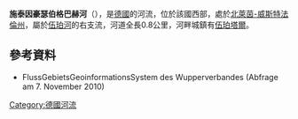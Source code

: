 {{Onesource|time=2020-08-14T04:44:38+00:00}}
{{Coord|51|15|11|N|7|16|0|E|display=title}}

'''施泰因豪瑟伯格巴赫河'''（{{lang-de|Steinhauserbergbach}}），是[[德國|德國]]的河流，位於該國西部，處於[[北萊茵-威斯特法倫州|北萊茵-威斯特法倫州]]，屬於[[伍珀河|伍珀河]]的右支流，河道全長0.8公里，河畔城鎮有[[伍珀塔爾|伍珀塔爾]]。

==參考資料==
*  FlussGebietsGeoinformationsSystem des Wupperverbandes (Abfrage am 7. November 2010)

{{Germany-geo-stub}}
[[Category:德國河流|Category:德國河流]]